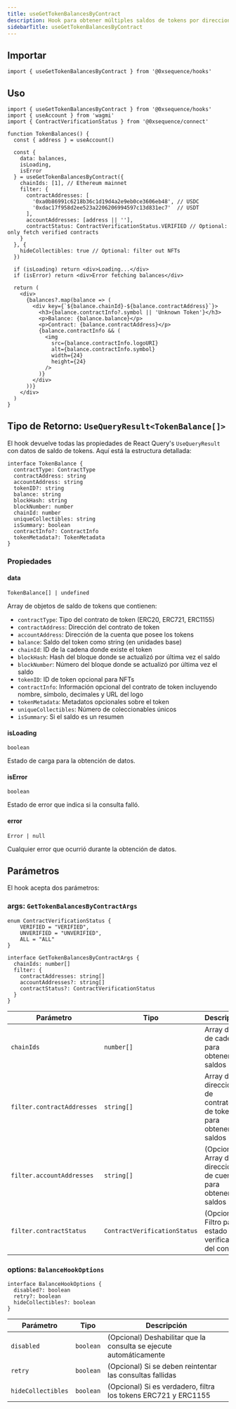 ```yaml
---
title: useGetTokenBalancesByContract
description: Hook para obtener múltiples saldos de tokens por direcciones de contrato
sidebarTitle: useGetTokenBalancesByContract
---
```


## Importar

```tsx
import { useGetTokenBalancesByContract } from '@0xsequence/hooks'
```

## Uso

```tsx
import { useGetTokenBalancesByContract } from '@0xsequence/hooks'
import { useAccount } from 'wagmi'
import { ContractVerificationStatus } from '@0xsequence/connect'

function TokenBalances() {
  const { address } = useAccount()
  
  const {
    data: balances,
    isLoading,
    isError
  } = useGetTokenBalancesByContract({
    chainIds: [1], // Ethereum mainnet
    filter: {
      contractAddresses: [
        '0xa0b86991c6218b36c1d19d4a2e9eb0ce3606eb48', // USDC
        '0xdac17f958d2ee523a2206206994597c13d831ec7'  // USDT
      ],
      accountAddresses: [address || ''],
      contractStatus: ContractVerificationStatus.VERIFIED // Optional: only fetch verified contracts
    }
  }, {
    hideCollectibles: true // Optional: filter out NFTs
  })

  if (isLoading) return <div>Loading...</div>
  if (isError) return <div>Error fetching balances</div>

  return (
    <div>
      {balances?.map(balance => (
        <div key={`${balance.chainId}-${balance.contractAddress}`}>
          <h3>{balance.contractInfo?.symbol || 'Unknown Token'}</h3>
          <p>Balance: {balance.balance}</p>
          <p>Contract: {balance.contractAddress}</p>
          {balance.contractInfo && (
            <img 
              src={balance.contractInfo.logoURI} 
              alt={balance.contractInfo.symbol}
              width={24} 
              height={24} 
            />
          )}
        </div>
      ))}
    </div>
  )
}
```

## Tipo de Retorno: `UseQueryResult<TokenBalance[]>`

El hook devuelve todas las propiedades de React Query's `UseQueryResult` con datos de saldo de tokens. Aquí está la estructura detallada:

```tsx
interface TokenBalance {
  contractType: ContractType
  contractAddress: string
  accountAddress: string
  tokenID?: string
  balance: string
  blockHash: string
  blockNumber: number
  chainId: number
  uniqueCollectibles: string
  isSummary: boolean
  contractInfo?: ContractInfo
  tokenMetadata?: TokenMetadata
}
```

### Propiedades

#### data

`TokenBalance[] | undefined`

Array de objetos de saldo de tokens que contienen:

* `contractType`: Tipo del contrato de token (ERC20, ERC721, ERC1155)
* `contractAddress`: Dirección del contrato de token
* `accountAddress`: Dirección de la cuenta que posee los tokens
* `balance`: Saldo del token como string (en unidades base)
* `chainId`: ID de la cadena donde existe el token
* `blockHash`: Hash del bloque donde se actualizó por última vez el saldo
* `blockNumber`: Número del bloque donde se actualizó por última vez el saldo
* `tokenID`: ID de token opcional para NFTs
* `contractInfo`: Información opcional del contrato de token incluyendo nombre, símbolo, decimales y URL del logo
* `tokenMetadata`: Metadatos opcionales sobre el token
* `uniqueCollectibles`: Número de coleccionables únicos
* `isSummary`: Si el saldo es un resumen

#### isLoading

`boolean`

Estado de carga para la obtención de datos.

#### isError

`boolean`

Estado de error que indica si la consulta falló.

#### error

`Error | null`

Cualquier error que ocurrió durante la obtención de datos.

## Parámetros

El hook acepta dos parámetros:

### args: `GetTokenBalancesByContractArgs`

```tsx
enum ContractVerificationStatus {
    VERIFIED = "VERIFIED",
    UNVERIFIED = "UNVERIFIED",
    ALL = "ALL"
}

interface GetTokenBalancesByContractArgs {
  chainIds: number[]
  filter: {
    contractAddresses: string[]
    accountAddresses?: string[]
    contractStatus?: ContractVerificationStatus
  }
}
```

| Parámetro                  | Tipo                         | Descripción                                                         |
| -------------------------- | ---------------------------- | ------------------------------------------------------------------- |
| `chainIds`                 | `number[]`                   | Array de IDs de cadena para obtener los saldos                      |
| `filter.contractAddresses` | `string[]`                   | Array de direcciones de contratos de tokens para obtener los saldos |
| `filter.accountAddresses`  | `string[]`                   | (Opcional) Array de direcciones de cuentas para obtener los saldos  |
| `filter.contractStatus`    | `ContractVerificationStatus` | (Opcional) Filtro para el estado de verificación del contrato       |

### options: `BalanceHookOptions`

```tsx
interface BalanceHookOptions {
  disabled?: boolean
  retry?: boolean
  hideCollectibles?: boolean
}
```

| Parámetro          | Tipo      | Descripción                                                        |
| ------------------ | --------- | ------------------------------------------------------------------ |
| `disabled`         | `boolean` | (Opcional) Deshabilitar que la consulta se ejecute automáticamente |
| `retry`            | `boolean` | (Opcional) Si se deben reintentar las consultas fallidas           |
| `hideCollectibles` | `boolean` | (Opcional) Si es verdadero, filtra los tokens ERC721 y ERC1155     |
